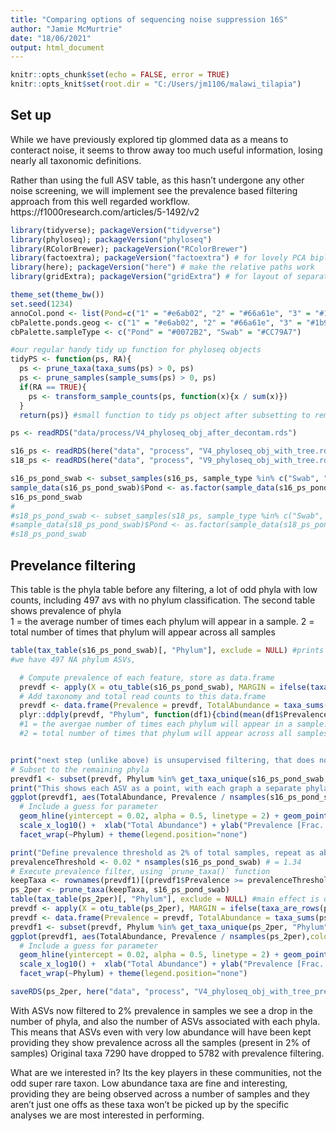 ```yaml
---
title: "Comparing options of sequencing noise suppression 16S"
author: "Jamie McMurtrie"
date: "18/06/2021"
output: html_document
---
```


```r
knitr::opts_chunk$set(echo = FALSE, error = TRUE)
knitr::opts_knit$set(root.dir = "C:/Users/jm1106/malawi_tilapia")
```
## Set up
While we have previously explored tip glommed data as a means to conteract noise, it seems to throw away too much useful information, losing nearly all taxonomic definitions.

Rather than using the full ASV table, as this hasn't undergone any other noise screening, we will implement see the prevalence based filtering approach from this well regarded workflow. https://f1000research.com/articles/5-1492/v2
```r
library(tidyverse); packageVersion("tidyverse")
library(phyloseq); packageVersion("phyloseq")
library(RColorBrewer); packageVersion("RColorBrewer")
library(factoextra); packageVersion("factoextra") # for lovely PCA biplots
library(here); packageVersion("here") # make the relative paths work
library(gridExtra); packageVersion("gridExtra") # for layout of separate plots
```

```r
theme_set(theme_bw())
set.seed(1234)
annoCol.pond <- list(Pond=c("1" = "#e6ab02", "2" = "#66a61e", "3" = "#1b9e77","4" = "#a6761d", "5" = "#d95f02", "6" = "#7570b3", "7" = "#e7298a"))
cbPalette.ponds.geog <- c("1" = "#e6ab02", "2" = "#66a61e", "3" = "#1b9e77","4" = "#a6761d", "5" = "#d95f02", "6" = "#7570b3", "7" = "#e7298a")
cbPalette.sampleType <- c("Pond" = "#0072B2", "Swab" = "#CC79A7")
```

```r
#our regular handy tidy up function for phyloseq objects
tidyPS <- function(ps, RA){
  ps <- prune_taxa(taxa_sums(ps) > 0, ps)
  ps <- prune_samples(sample_sums(ps) > 0, ps)
  if(RA == TRUE){
    ps <- transform_sample_counts(ps, function(x){x / sum(x)})
  }
  return(ps)} #small function to tidy ps object after subsetting to remove any zero taxa or samples, optionally transforms counts to relative abundance

ps <- readRDS("data/process/V4_phyloseq_obj_after_decontam.rds")

s16_ps <- readRDS(here("data", "process", "V4_phyloseq_obj_with_tree.rds"))
s18_ps <- readRDS(here("data", "process", "V9_phyloseq_obj_with_tree.rds")) #and the 18s V9

s16_ps_pond_swab <- subset_samples(s16_ps, sample_type %in% c("Swab", "Pond")) %>% tidyPS(., FALSE) #remove the incubates
sample_data(s16_ps_pond_swab)$Pond <- as.factor(sample_data(s16_ps_pond_swab)$Pond)
s16_ps_pond_swab
#
#s18_ps_pond_swab <- subset_samples(s18_ps, sample_type %in% c("Swab", "Pond")) %>% tidyPS(., FALSE) #remove the incubates
#sample_data(s18_ps_pond_swab)$Pond <- as.factor(sample_data(s18_ps_pond_swab)$Pond)
#s18_ps_pond_swab
```



## Prevelance filtering
This table is the phyla table before any filtering, a lot of odd phyla with low counts, including 497 avs with no phylum classification.
The second table shows prevalence of phyla   
1 = the average number of times each phylum will appear in a sample.
2 = total number of times that phylum will appear across all samples
```r
table(tax_table(s16_ps_pond_swab)[, "Phylum"], exclude = NULL) #prints all the phyla and their asv counts
#we have 497 NA phylum ASVs,

  # Compute prevalence of each feature, store as data.frame
  prevdf <- apply(X = otu_table(s16_ps_pond_swab), MARGIN = ifelse(taxa_are_rows(s16_ps_pond_swab), yes = 1, no = 2), FUN = function(x){sum(x > 0)})
  # Add taxonomy and total read counts to this data.frame
  prevdf <- data.frame(Prevalence = prevdf, TotalAbundance = taxa_sums(s16_ps_pond_swab), tax_table(s16_ps_pond_swab))
  plyr::ddply(prevdf, "Phylum", function(df1){cbind(mean(df1$Prevalence),sum(df1$Prevalence))})
  #1 = the avergae number of times each phylum will appear in a sample. this doesn't appear to go below 1
  #2 = total number of times that phylum will appear across all samples


print("next step (unlike above) is unsupervised filtering, that does not rely on any previous sample / taxonomic info")
# Subset to the remaining phyla
prevdf1 <- subset(prevdf, Phylum %in% get_taxa_unique(s16_ps_pond_swab, "Phylum"))
print("This shows each ASV as a point, with each graph a separate phyla. Total abundance of ASV vs prevalence (i.e. fraction of samples with the ASV)")
ggplot(prevdf1, aes(TotalAbundance, Prevalence / nsamples(s16_ps_pond_swab),color=Phylum)) +
  # Include a guess for parameter
  geom_hline(yintercept = 0.02, alpha = 0.5, linetype = 2) + geom_point(size = 2, alpha = 0.7) +
  scale_x_log10() +  xlab("Total Abundance") + ylab("Prevalence [Frac. Samples]") +
  facet_wrap(~Phylum) + theme(legend.position="none")

print("Define prevalence threshold as 2% of total samples, repeat as above with filtered object")
prevalenceThreshold <- 0.02 * nsamples(s16_ps_pond_swab) # = 1.34
# Execute prevalence filter, using `prune_taxa()` function
keepTaxa <- rownames(prevdf1)[(prevdf1$Prevalence >= prevalenceThreshold)] #drops taxa from 7290 to 4799
ps_2per <- prune_taxa(keepTaxa, s16_ps_pond_swab) 
table(tax_table(ps_2per)[, "Phylum"], exclude = NULL) #main effect is on reducing 497 NA phyla to 271
prevdf <- apply(X = otu_table(ps_2per), MARGIN = ifelse(taxa_are_rows(ps_2per), yes = 1, no = 2), FUN = function(x){sum(x > 0)})
prevdf <- data.frame(Prevalence = prevdf, TotalAbundance = taxa_sums(ps_2per), tax_table(ps_2per))
prevdf1 <- subset(prevdf, Phylum %in% get_taxa_unique(ps_2per, "Phylum"))
ggplot(prevdf1, aes(TotalAbundance, Prevalence / nsamples(ps_2per),color=Phylum)) +
  # Include a guess for parameter
  geom_hline(yintercept = 0.02, alpha = 0.5, linetype = 2) + geom_point(size = 2, alpha = 0.7) +
  scale_x_log10() +  xlab("Total Abundance") + ylab("Prevalence [Frac. Samples]") +
  facet_wrap(~Phylum) + theme(legend.position="none")

saveRDS(ps_2per, here("data", "process", "V4_phyloseq_obj_with_tree_prev_filt.rds"))
```

With ASVs now filtered to 2% prevalence in samples we see a drop in the number of phyla, and also the number of ASVs associated with each phyla. This means that ASVs even with very low abundance will have been kept providing they show prevalence across all the samples (present in 2% of samples) 
Original taxa 7290 have dropped to 5782 with prevalence filtering.

What are we interested in? Its the key players in these communities, not the odd super rare taxon. Low abundance taxa are fine and interesting, providing they are being observed across a number of samples and they aren't just one offs as these taxa won't be picked up by the specific analyses we are most interested in performing.

